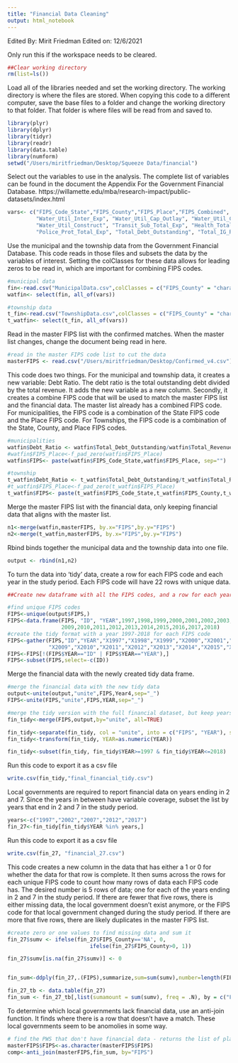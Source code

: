 ```yaml
---
title: "Financial Data Cleaning"
output: html_notebook
---
```

Edited By: Mirit Friedman
Edited on: 12/6/2021

Only run this if the workspace needs to be cleared.
```r
##Clear working directory
rm(list=ls())

```

Load all of the libraries needed and set the working directory. The working directory is where the files are stored. When copying this code to a different computer, save the base files to a folder and change the working directory to that folder. That folder is where files will be read from and saved to.
```r
library(plyr)
library(dplyr)
library(tidyr)
library(readr)
library(data.table)
library(numform)
setwd("/Users/miritfriedman/Desktop/Squeeze Data/financial")
```

Select out the variables to use in the analysis. The complete list of variables can be found in the document the Appendix For the Government Financial Database. https://willamette.edu/mba/research-impact/public-datasets/index.html
```r
vars<- c("FIPS_Code_State","FIPS_County","FIPS_Place","FIPS_Combined", "Name","Year4","Total_Revenue", "Total_Expenditure", "Total_Taxes","Water_Utility_Revenue","Water_Util_Total_Exp", 
         "Water_Util_Inter_Exp", "Water_Util_Cap_Outlay", "Water_Util_Current_Exp",
         "Water_Util_Construct", "Transit_Sub_Total_Exp", "Health_Total_Expend", "Parks___Rec_Total_Exp",
         "Police_Prot_Total_Exp", "Total_Debt_Outstanding", "Total_IG_Revenue", "Total_Rev_Own_Sources")
```

Use the municipal and the township data from the Government Financial Database. This code reads in those files and subsets the data by the variables of interest. Setting the colClasses for these data allows for leading zeros to be read in, which are important for combining FIPS codes.
```r
#municipal data
fin<-read.csv("MunicipalData.csv",colClasses = c("FIPS_County" = "character", "FIPS_Place" = "character"))
watfin<- select(fin, all_of(vars))

#township data
t_fin<-read.csv("TownshipData.csv",colClasses = c("FIPS_County" = "character", "FIPS_Place" = "character"))
t_watfin<- select(t_fin, all_of(vars))
```

Read in the master FIPS list with the confirmed matches. When the master list changes, change the document being read in here.
```r
#read in the master FIPS code list to cut the data 
masterFIPS <- read.csv("/Users/miritfriedman/Desktop/Confirmed_v4.csv")
```


This code does two things. For the municipal and township data, it creates a new variable: Debt Ratio. The debt ratio is the total outstanding debt divided by the total revenue. It adds the new variable as a new column. Secondly, it creates a combine FIPS code that will be used to match the master FIPS list and the financial data. The master list already has a combined FIPS code. For municipalities, the FIPS code is a combination of the State FIPS code and the Place FIPS code. For Townships, the FIPS code is a combination of the State, County, and Place FIPS codes.
```r
#municipalities
watfin$Debt_Ratio <- watfin$Total_Debt_Outstanding/watfin$Total_Revenue
#watfin$FIPS_Place<-f_pad_zero(watfin$FIPS_Place)
watfin$FIPS<- paste(watfin$FIPS_Code_State,watfin$FIPS_Place, sep="")

#township
t_watfin$Debt_Ratio <- t_watfin$Total_Debt_Outstanding/t_watfin$Total_Revenue
#t_watfin$FIPS_Place<-f_pad_zero(t_watfin$FIPS_Place)
t_watfin$FIPS<- paste(t_watfin$FIPS_Code_State,t_watfin$FIPS_County,t_watfin$FIPS_Place, sep="")
```

Merge the master FIPS list with the financial data, only keeping financial data that aligns with the master list.
```r
n1<-merge(watfin,masterFIPS, by.x="FIPS",by.y="FIPS")
n2<-merge(t_watfin,masterFIPS, by.x="FIPS",by.y="FIPS")
```

Rbind binds together the municipal data and the township data into one file.
```r
output <- rbind(n1,n2)
```

To turn the data into 'tidy' data, create a row for each FIPS code and each year in the study period. Each FIPS code will have 22 rows with unique data. 
```r
##Create new dataframe with all the FIPS codes, and a row for each year in the study period

#find unique FIPS codes
FIPS<-unique(output$FIPS,)
FIPS<-data.frame(FIPS, "ID", "YEAR",1997,1998,1999,2000,2001,2002,2003,2004,2005,2006,2007,2008,
                 2009,2010,2011,2012,2013,2014,2015,2016,2017,2018)
#create the tidy format with a year 1997-2018 for each FIPS code
FIPS<-gather(FIPS,"ID","YEAR","X1997","X1998","X1999","X2000","X2001","X2002","X2003","X2004","X2005","X2006","X2007","X2008",
             "X2009","X2010","X2011","X2012","X2013","X2014","X2015","X2016","X2017","X2018", 2:22)
FIPS<-FIPS[!(FIPS$YEAR=="ID" | FIPS$YEAR=="YEAR"),]
FIPS<-subset(FIPS,select=-c(ID))
```


Merge the financial data with the newly created tidy data frame. 
```r
#merge the financial data with the new tidy data
output<-unite(output,"unite",FIPS,Year4,sep="_")
FIPS<-unite(FIPS,"unite",FIPS,YEAR,sep="_")

#merge the tidy version with the full financial dataset, but keep years with no data
fin_tidy<-merge(FIPS,output,by="unite", all=TRUE)

fin_tidy<-separate(fin_tidy, col = "unite", into = c("FIPS", "YEAR"), sep = "\\_")
fin_tidy<-transform(fin_tidy, YEAR=as.numeric(YEAR))

fin_tidy<-subset(fin_tidy, fin_tidy$YEAR>=1997 & fin_tidy$YEAR<=2018)
```

Run this code to export it as a csv file
```r
write.csv(fin_tidy,"final_financial_tidy.csv")
```

Local governments are required to report financial data on years ending in 2 and 7. Since the years in between have variable coverage, subset the list by years that end in 2 and 7 in the study period. 
```r
years<-c("1997","2002","2007","2012","2017")
fin_27<-fin_tidy[fin_tidy$YEAR %in% years,]
```

Run this code to export it as a csv file
```r
write.csv(fin_27, "financial_27.csv")
```

This code creates a new column in the data that has either a 1 or 0 for whether the data for that row is complete. It then sums across the rows for each unique FIPS code to count how many rows of data each FIPS code has. The desired number is 5 rows of data; one for each of the years ending in 2 and 7 in the study period. If there are fewer that five rows, there is either missing data, the local government doesn't exist anymore, or the FIPS code for that local government changed during the study period. If there are more that five rows, there are likely duplicates in the master FIPS list.
```r
#create zero or one values to find missing data and sum it
fin_27$sumv <- ifelse(fin_27$FIPS_County=='NA', 0, 
                          ifelse(fin_27$FIPS_County>0, 1))

fin_27$sumv[is.na(fin_27$sumv)] <- 0


fin_sum<-ddply(fin_27,.(FIPS),summarize,sum=sum(sumv),number=length(FIPS))

fin_27_tb <- data.table(fin_27)
fin_sum <- fin_27_tb[,list(sumamount = sum(sumv), freq = .N), by = c("FIPS")]
```

To determine which local governments lack financial data, use an anti-join function. It finds where there is a row that doesn't have a match. These local governments seem to be anomolies in some way.
```r
# find the PWS that don't have financial data - returns the list of places without matches
masterFIPS$FIPS<-as.character(masterFIPS$FIPS)
comp<-anti_join(masterFIPS,fin_sum, by="FIPS")
```



